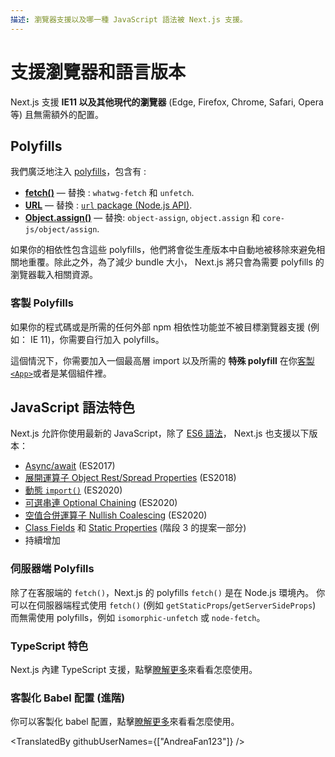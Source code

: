 ```yaml
---
描述: 瀏覽器支援以及哪一種 JavaScript 語法被 Next.js 支援。
---
```


# 支援瀏覽器和語言版本

Next.js 支援 **IE11 以及其他現代的瀏覽器** (Edge, Firefox, Chrome, Safari, Opera 等) 且無需額外的配置。

## Polyfills

我們廣泛地注入 [polyfills](https://github.com/vercel/next.js/blob/canary/packages/next-polyfill-nomodule/src/index.js)，包含有 :

- [**fetch()**](https://developer.mozilla.org/en-US/docs/Web/API/Fetch_API) — 替換 : `whatwg-fetch` 和 `unfetch`.
- [**URL**](https://developer.mozilla.org/en-US/docs/Web/API/URL) — 替換 : [`url` package (Node.js API)](https://nodejs.org/api/url.html).
- [**Object.assign()**](https://developer.mozilla.org/en-US/docs/Web/JavaScript/Reference/Global_Objects/Object/assign) — 替換: `object-assign`, `object.assign` 和 `core-js/object/assign`.

如果你的相依性包含這些 polyfills，他們將會從生產版本中自動地被移除來避免相關地重覆。除此之外，為了減少 bundle 大小， Next.js 將只會為需要 polyfills 的瀏覽器載入相關資源。

### 客製 Polyfills

如果你的程式碼或是所需的任何外部 npm 相依性功能並不被目標瀏覽器支援 (例如： IE 11)，你需要自行加入 polyfills。

這個情況下，你需要加入一個最高層 import 以及所需的 **特殊 polyfill** 在你[客製 `<App>`](/docs/advanced-features/custom-app.md)或者是某個組件裡。

## JavaScript 語法特色

Next.js 允許你使用最新的 JavaScript，除了 [ES6 語法](https://github.com/lukehoban/es6features)， Next.js 也支援以下版本：

- [Async/await](https://github.com/tc39/ecmascript-asyncawait) (ES2017)
- [展開運算子 Object Rest/Spread Properties](https://github.com/tc39/proposal-object-rest-spread) (ES2018)
- [動態 `import()`](https://github.com/tc39/proposal-dynamic-import) (ES2020)
- [可選串連 Optional Chaining](https://github.com/tc39/proposal-optional-chaining) (ES2020)
- [空值合併運算子 Nullish Coalescing](https://github.com/tc39/proposal-nullish-coalescing) (ES2020)
- [Class Fields](https://github.com/tc39/proposal-class-fields) 和 [Static Properties](https://github.com/tc39/proposal-static-class-features) (階段 3 的提案一部分)
- 持續增加

### 伺服器端 Polyfills

除了在客服端的 `fetch()`，Next.js 的 polyfills `fetch()` 是在 Node.js 環境內。 你可以在伺服器端程式使用 `fetch()` (例如 `getStaticProps`/`getServerSideProps`) 而無需使用 polyfills，例如 `isomorphic-unfetch` 或 `node-fetch`。

### TypeScript 特色

Next.js 內建 TypeScript 支援，點擊[瞭解更多](/docs/basic-features/typescript.md)來看看怎麼使用。

### 客製化 Babel 配置 (進階)

你可以客製化 babel 配置，點擊[瞭解更多](/docs/advanced-features/customizing-babel-config.md)來看看怎麼使用。

<TranslatedBy githubUserNames={["AndreaFan123"]} />
